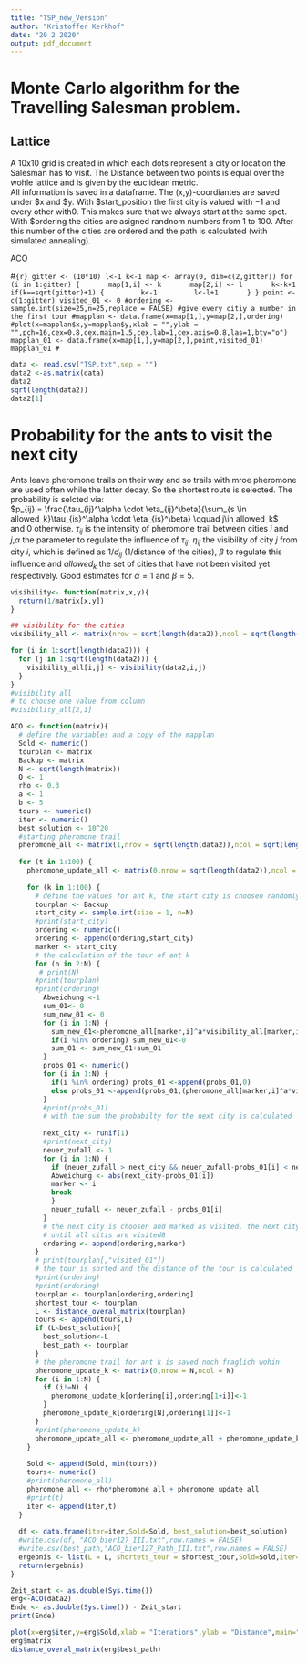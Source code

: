 ```yaml
---
title: "TSP_new_Version"
author: "Kristoffer Kerkhof"
date: "20 2 2020"
output: pdf_document
---
```


# Monte Carlo algorithm for the Travelling Salesman problem.

## Lattice

A 10x10 grid is created in which each dots represent a city or location the Salesman has to visit. The Distance between two points is equal over the wohle lattice and is given by the euclidean metric.  
All information is saved in a dataframe. The (x,y)-coordiantes are saved under \$x and \$y. With \$start_position the first city is valued with $-1$ and every other with$0$. This makes sure that we always start at the same spot. With \$ordering the cities are asigned randnom numbers from 1 to 100. After this number of the cities are ordered and the path is calculated (with simulated annealing).

ACO 

#```{r}
gitter <- (10*10)
l<-1
k<-1
map <- array(0, dim=c(2,gitter))
for (i in 1:gitter) {
      map[1,i] <- k
      map[2,i] <- l
      k<-k+1
      if(k==sqrt(gitter)+1) {
        k<-1
        l<-l+1
      }
}
point <- c(1:gitter)
visited_01 <- 0
#ordering <- sample.int(size=25,n=25,replace = FALSE) #give every citiy a number in the first tour
#mapplan <- data.frame(x=map[1,],y=map[2,],ordering)
#plot(x=mapplan$x,y=mapplan$y,xlab = "",ylab = "",pch=16,cex=0.8,cex.main=1.5,cex.lab=1,cex.axis=0.8,las=1,bty="o")
mapplan_01 <- data.frame(x=map[1,],y=map[2,],point,visited_01)
mapplan_01
#```
```r
data <- read.csv("TSP.txt",sep = "")
data2 <-as.matrix(data)
data2
sqrt(length(data2))
data2[1]
```


# Probability for the ants to visit the next city

Ants leave pheromone trails on their way and so trails with mroe pheromone are used often while the latter decay, So the shortest route is selected. The probability is selcted via:  
$p_{ij} = \frac{\tau_{ij}^\alpha \cdot \eta_{ij}^\beta}{\sum_{s \in allowed_k}\tau_{is}^\alpha \cdot \eta_{is}^\beta} \qquad j\in allowed_k$  
and 0 otherwise. $\tau_{ij}$ is the intensity of pheromone trail between cities $i$ and $j$,$\alpha$ the parameter to regulate the influence of $\tau_{ij}$. $\eta_{ij}$ the visibility of city $j$ from city $i$, which is defined as $1/d_{ij}$ (1/distance of the cities), $\beta$ to regulate this influence and $allowed_k$ the set of cities that have not been visited yet respectively.
Good estimates for $\alpha = 1$ and $\beta = 5$.
```r
visibility<- function(matrix,x,y){
  return(1/matrix[x,y])
}

## visibility for the cities
visibility_all <- matrix(nrow = sqrt(length(data2)),ncol = sqrt(length(data2)))

for (i in 1:sqrt(length(data2))) {
  for (j in 1:sqrt(length(data2))) {
    visibility_all[i,j] <- visibility(data2,i,j)
  }
}
#visibility_all
# to choose one value from column 
#visibility_all[2,1]
```

```r
ACO <- function(matrix){
  # define the variables and a copy of the mapplan
  Sold <- numeric()
  tourplan <- matrix
  Backup <- matrix
  N <- sqrt(length(matrix))
  Q <- 1
  rho <- 0.3
  a <- 1
  b <- 5
  tours <- numeric()
  iter <- numeric()
  best_solution <- 10^20
  #starting pheromone trail
  pheromone_all <- matrix(1,nrow = sqrt(length(data2)),ncol = sqrt(length(data2)))
  
  for (t in 1:100) {
    pheromone_update_all <- matrix(0,nrow = sqrt(length(data2)),ncol = sqrt(length(data2)))
   
    for (k in 1:100) {
      # define the values for ant k, the start city is choosen randomly
      tourplan <- Backup
      start_city <- sample.int(size = 1, n=N)
      #print(start_city)
      ordering <- numeric()
      ordering <- append(ordering,start_city)
      marker <- start_city
      # the calculation of the tour of ant k
      for (n in 2:N) {
       # print(N)
      #print(tourplan)
      #print(ordering)
        Abweichung <-1
        sum_01<- 0
        sum_new_01 <- 0
        for (i in 1:N) {
          sum_new_01<-pheromone_all[marker,i]^a*visibility_all[marker,i]^b
          if(i %in% ordering) sum_new_01<-0
          sum_01 <- sum_new_01+sum_01
        }
        probs_01 <- numeric()
        for (i in 1:N) {
          if(i %in% ordering) probs_01 <-append(probs_01,0)
          else probs_01 <-append(probs_01,(pheromone_all[marker,i]^a*visibility_all[marker,i]^b)/sum_01)
        }
        #print(probs_01)
        # with the sum the probabilty for the next city is calculated
        
        next_city <- runif(1)
        #print(next_city)
        neuer_zufall <- 1
        for (i in 1:N) {
          if (neuer_zufall > next_city && neuer_zufall-probs_01[i] < next_city && probs_01[i] != 0){
          Abweichung <- abs(next_city-probs_01[i])
          marker <- i
          break
          }
          neuer_zufall <- neuer_zufall - probs_01[i]
        }
        # the next city is choosen and marked as visited, the next city will be saved and then used as             the new start city
        # until all citis are visited8
        ordering <- append(ordering,marker)
      }
      # print(tourplan[,"visited_01"])
      # the tour is sorted and the distance of the tour is calculated
      #print(ordering)
      #print(ordering)
      tourplan <- tourplan[ordering,ordering]
      shortest_tour <- tourplan
      L <- distance_overal_matrix(tourplan)
      tours <- append(tours,L)
      if (L<best_solution){
        best_solution<-L
        best_path <- tourplan
      }
      # the pheromone trail for ant k is saved noch fraglich wohin
      pheromone_update_k <- matrix(0,nrow = N,ncol = N)
      for (i in 1:N) {
        if (i!=N) {
          pheromone_update_k[ordering[i],ordering[1+i]]<-1
        }
        pheromone_update_k[ordering[N],ordering[1]]<-1
      }
      #print(pheromone_update_k)
      pheromone_update_all <- pheromone_update_all + pheromone_update_k*(Q/L)
    }
    
    Sold <- append(Sold, min(tours))
    tours<- numeric()
    #print(pheromone_all)
    pheromone_all <- rho*pheromone_all + pheromone_update_all
    #print(t)
    iter <- append(iter,t)
  }
  
  df <- data.frame(iter=iter,Sold=Sold, best_solution=best_solution)
  #write.csv(df, "ACO_bier127_III.txt",row.names = FALSE)
  #write.csv(best_path,"ACO_bier127_Path_III.txt",row.names = FALSE)
  ergebnis <- list(L = L, shortets_tour = shortest_tour,Sold=Sold,iter=iter,best_solution=best_solution,best_path=best_path,matrix=best_path)
  return(ergebnis)
}
```

```r
Zeit_start <- as.double(Sys.time())
erg<-ACO(data2)
Ende <- as.double(Sys.time()) - Zeit_start
print(Ende)
```

```r
plot(x=erg$iter,y=erg$Sold,xlab = "Iterations",ylab = "Distance",main="",pch=16,cex=0.8,cex.main=1.5,cex.lab=1,cex.axis=0.8,las=1,bty="o")
erg$matrix
distance_overal_matrix(erg$best_path)
```




